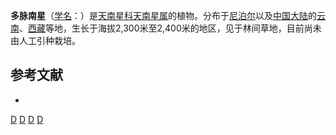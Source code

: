 {{Speciesbox 
| taxon = Arisaema costatum
| authority = (Wall.) Mart.
}}

'''多脉南星'''（[[学名|学名]]：{{lang|la|''Arisaema costatum''}}）是[[天南星科|天南星科]][[天南星属|天南星属]]的植物。分布于[[尼泊尔|尼泊尔]]以及[[中国大陆|中国大陆]]的[[云南|云南]]、[[西藏|西藏]]等地，生长于海拔2,300米至2,400米的地区，见于林间草地，目前尚未由人工引种栽培。

== 参考文献 ==
<div class="references-small">
* {{cite web| url =http://www.bioinfo.cn/db05/KmzwSpecies.php?action=view&id=516| title =多脉南星| work =《中国高等植物数据库全库》| publisher =中国科学院微生物研究所| author =昆明植物研究所| accessdate =2009-02-21| deadurl =yes| archiveurl =https://web.archive.org/web/20160305070421/http://www.bioinfo.cn/db05/KmzwSpecies.php?action=view&id=516| archivedate =2016-03-05}}
</div>
{{Taxonbar|from=Q4069219}}

{{DEFAULTSORT:Arisaema costatum}}
[[Category:天南星属|D]]
[[Category:尼泊尔植物|D]]
[[Category:云南植物|D]]
[[Category:西藏植物|D]]